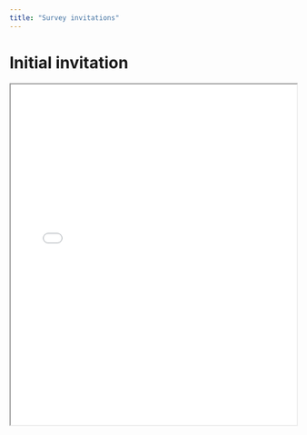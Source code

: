 ```yaml
---
title: "Survey invitations"
---
```


# Initial invitation

<iframe style="width: 100%; height: 600px;" src="files/survey-initial-invitation.html"></iframe>
